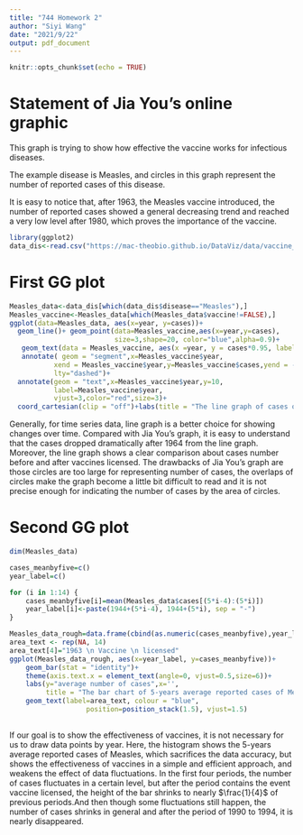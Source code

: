 ```yaml
---
title: "744 Homework 2"
author: "Siyi Wang"
date: "2021/9/22"
output: pdf_document
---
```


```r
knitr::opts_chunk$set(echo = TRUE)
```

# Statement of Jia You's online graphic

This graph is trying to show how effective the vaccine works for infectious diseases. 

The example disease is Measles, and circles in this graph represent the number of reported cases of this disease.

It is easy to notice that, after $1963$, the Measles vaccine introduced, the number of reported cases showed a general decreasing trend and reached a very low level after $1980$, which proves the importance of the vaccine.

```r
library(ggplot2)
data_dis<-read.csv("https://mac-theobio.github.io/DataViz/data/vaccine_data_online.csv")
```


# First GG plot
```r
Measles_data<-data_dis[which(data_dis$disease=="Measles"),]
Measles_vaccine<-Measles_data[which(Measles_data$vaccine!=FALSE),]
ggplot(data=Measles_data, aes(x=year, y=cases))+
  geom_line()+ geom_point(data=Measles_vaccine,aes(x=year,y=cases),
                          size=3,shape=20, color="blue",alpha=0.9)+
   geom_text(data = Measles_vaccine, aes(x =year, y = cases*0.95, label = vaccine))+
   annotate( geom = "segment",x=Measles_vaccine$year,
           xend = Measles_vaccine$year,y=Measles_vaccine$cases,yend = -Inf,
           lty="dashed")+ 
  annotate(geom = "text",x=Measles_vaccine$year,y=10,
           label=Measles_vaccine$year,
           vjust=3,color="red",size=3)+
  coord_cartesian(clip = "off")+labs(title = "The line graph of cases of Measles by year")

```

Generally, for time series data, line graph is a better choice for showing changes over time. Compared with Jia You's graph, it is easy to understand that the cases dropped dramatically after $1964$ from the line graph. Moreover, the line graph shows a clear comparison about cases number before and after vaccines licensed. The drawbacks of Jia You's graph are those circles are too large for representing number of cases, the overlaps of circles make the graph become a little bit difficult to read and it is not precise enough for indicating the number of cases by the area of circles.

# Second GG plot
```r
dim(Measles_data)

cases_meanbyfive=c()
year_label=c()

for (i in 1:14) {
    cases_meanbyfive[i]=mean(Measles_data$cases[(5*i-4):(5*i)])
    year_label[i]<-paste(1944+(5*i-4), 1944+(5*i), sep = "-")
}    

Measles_data_rough=data.frame(cbind(as.numeric(cases_meanbyfive),year_label))
area_text <- rep(NA, 14)
area_text[4]="1963 \n Vaccine \n licensed"
ggplot(Measles_data_rough, aes(x=year_label, y=cases_meanbyfive))+
    geom_bar(stat = "identity")+
    theme(axis.text.x = element_text(angle=0, vjust=0.5,size=6))+
    labs(y="average number of cases",x='',
         title = "The bar chart of 5-years average reported cases of Measles from 1945 to 2014")+
    geom_text(label=area_text, colour = "blue",
                   position=position_stack(1.5), vjust=1.5) 
   
```
If our goal is to show the effectiveness of vaccines, it is not necessary for us to draw data points by year. Here, the histogram shows the 5-years average reported cases of Measles, which sacrifices the data accuracy, but shows the effectiveness of vaccines in a simple and efficient approach, and weakens the effect of data fluctuations. In the first four periods, the number of cases fluctuates in a certain level, but after the period contains the event vaccine licensed, the height of the bar shrinks to nearly $\frac{1}{4}$ of previous periods.And then though some fluctuations still happen, the number of cases shrinks in general and after the period of $1990$ to $1994$, it is nearly disappeared.
